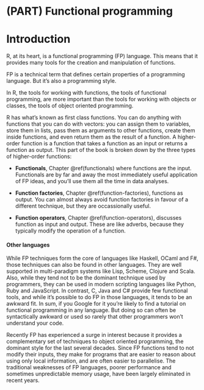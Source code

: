 # (PART) Functional programming {-}

# Introduction {#fp .unnumbered}  
\index{functional programming}

R, at its heart, is a functional programming (FP) language. This means that it provides many tools for the creation and manipulation of functions.

FP is a technical term that defines certain properties of a programming language. But it's also a programming style.

In R, the tools for working with functions, the tools of functional programming, are more important than the tools for working with objects or classes, the tools of object oriented programming.

R has what's known as first class functions. You can do anything with functions that you can do with vectors: you can assign them to variables, store them in lists, pass them as arguments to other functions, create them inside functions, and even return them as the result of a function. 
A higher-order function is a function that takes a function as an input or returns a function as output. This part of the book is broken down by the three types of higher-order functions:

* __Functionals__, Chapter \@ref(functionals) where functions are the input.
  Functionals are by far and away the most immediately useful application of
  FP ideas, and you'll use them all the time in data analyses.

* __Function factories__, Chapter \@ref(function-factories), functions as 
  output. You can almost always avoid function factories in favour of a 
  different technique, but they are occassionally useful.

* __Function operators__, Chapter \@ref(function-operators), discusses function 
  as input and output. These are like adverbs, because they typically modify
  the operation of a function.

#### Other languages

While FP techniques form the core of languages like Haskell, OCaml and F#, those techniques can also be found in other languages. They are well supported in multi-paradigm systems like Lisp, Scheme, Clojure and Scala. Also, while they tend not to be the dominant technique used by programmers, they can be used in modern scripting languages like Python, Ruby and JavaScript. In contrast, C, Java and C# provide few functional tools, and while it's possible to do FP in those languages, it tends to be an awkward fit. In sum, if you Google for it you're likely to find a tutorial on functional programming in any language. But doing so can often be syntactically awkward or used so rarely that other programmers won't understand your code.

Recently FP has experienced a surge in interest because it provides a complementary set of techniques to object oriented programming, the dominant style for the last several decades. Since FP functions tend to not modify their inputs, they make for programs that are easier to reason about using only local information, and are often easier to parallelise. The traditional weaknesses of FP languages, poorer performance and sometimes unpredictable memory usage, have been largely eliminated in recent years.
